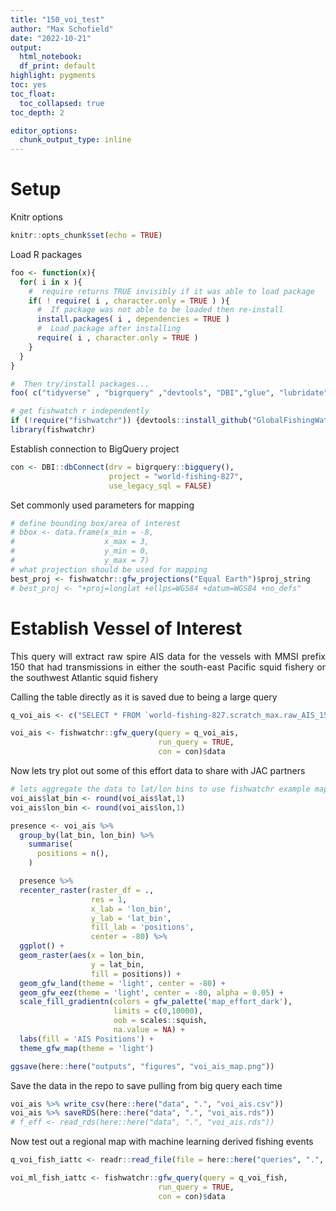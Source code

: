 ```yaml
---
title: "150_voi_test"
author: "Max Schofield"
date: "2022-10-21"
output:
  html_notebook:
  df_print: default
highlight: pygments
toc: yes
toc_float:
  toc_collapsed: true
toc_depth: 2

editor_options:
  chunk_output_type: inline
---
```


```{=html}
<style>
body {
text-align: justify}
</style>
```

# Setup

Knitr options 

```r
knitr::opts_chunk$set(echo = TRUE)
```

Load R packages 

```r
foo <- function(x){
  for( i in x ){
    #  require returns TRUE invisibly if it was able to load package
    if( ! require( i , character.only = TRUE ) ){
      #  If package was not able to be loaded then re-install
      install.packages( i , dependencies = TRUE )
      #  Load package after installing
      require( i , character.only = TRUE )
    }
  }
}

#  Then try/install packages...
foo( c("tidyverse" , "bigrquery" ,"devtools", "DBI","glue", "lubridate", "here", "sf", "extrafont", "patchwork", "terra") )

# get fishwatch r independently 
if (!require("fishwatchr")) {devtools::install_github("GlobalFishingWatch/fishwatchr")}
library(fishwatchr)

```

Establish connection to BigQuery project

```r
con <- DBI::dbConnect(drv = bigrquery::bigquery(), 
                      project = "world-fishing-827", 
                      use_legacy_sql = FALSE)
```

Set commonly used parameters for mapping

```r
# define bounding box/area of interest
# bbox <- data.frame(x_min = -8,
#                    x_max = 3,
#                    y_min = 0,
#                    y_max = 7)
# what projection should be used for mapping
best_proj <- fishwatchr::gfw_projections("Equal Earth")$proj_string
# best_proj <- "+proj=longlat +ellps=WGS84 +datum=WGS84 +no_defs"
```


# Establish Vessel of Interest 

This query will extract raw spire AIS data for the vessels with MMSI prefix 150 that 
had transmissions in either the south-east Pacific squid fishery or the southwest 
Atlantic squid fishery

Calling the table directly as it is saved due to being a large query
```r
q_voi_ais <- c("SELECT * FROM `world-fishing-827.scratch_max.raw_AIS_150_mmsi_prefix_2021_20Oct2022`")

voi_ais <- fishwatchr::gfw_query(query = q_voi_ais,
                                 run_query = TRUE, 
                                 con = con)$data
```

Now lets try plot out some of this effort data to share with JAC partners 

```r
# lets aggregate the data to lat/lon bins to use fishwatchr example mapping code 
voi_ais$lat_bin <- round(voi_ais$lat,1)
voi_ais$lon_bin <- round(voi_ais$lon,1)

presence <- voi_ais %>%
  group_by(lat_bin, lon_bin) %>%
    summarise(
      positions = n(), 
    )

  presence %>%
  recenter_raster(raster_df = .,
                  res = 1,
                  x_lab = 'lon_bin',
                  y_lab = 'lat_bin',
                  fill_lab = 'positions',
                  center = -80) %>%
  ggplot() +
  geom_raster(aes(x = lon_bin,
                  y = lat_bin,
                  fill = positions)) +
  geom_gfw_land(theme = 'light', center = -80) +
  geom_gfw_eez(theme = 'light', center = -80, alpha = 0.05) +
  scale_fill_gradientn(colors = gfw_palette('map_effort_dark'),
                       limits = c(0,10000),
                       oob = scales::squish,
                       na.value = NA) +
  labs(fill = 'AIS Positions') +
  theme_gfw_map(theme = 'light')

ggsave(here::here("outputs", "figures", "voi_ais_map.png"))

```


Save the data in the repo to save pulling from big query each time 
```r
voi_ais %>% write_csv(here::here("data", ".", "voi_ais.csv"))
voi_ais %>% saveRDS(here::here("data", ".", "voi_ais.rds"))
# f_eff <- read_rds(here::here("data", ".", "voi_ais.rds"))
```

Now test out a regional map with machine learning derived fishing events 

```r
q_voi_fish_iattc <- readr::read_file(file = here::here("queries", ".", "fishing_events_voi_21Oct2022.sql"))

voi_ml_fish_iattc <- fishwatchr::gfw_query(query = q_voi_fish,
                                 run_query = TRUE, 
                                 con = con)$data

```

